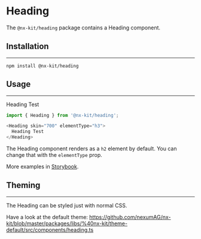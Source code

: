 
# Heading

The `@nx-kit/heading` package contains a Heading component.

## Installation
---

```text
npm install @nx-kit/heading
```

## Usage
---

<Heading skin="700" elementType="h3">Heading Test</Heading>

```javascript
import { Heading } from '@nx-kit/heading';

<Heading skin="700" elementType="h3">
  Heading Test
</Heading>
```

The Heading component renders as a `h2` element by default. You can change that with the `elementType` prop.

More examples in [Storybook](https://nexumag.github.io/nx-kit/?path=/docs/nx-kit-heading--skin-700).

## Theming
---

The Heading can be styled just with normal CSS.

Have a look at the default theme: https://github.com/nexumAG/nx-kit/blob/master/packages/libs/%40nx-kit/theme-default/src/components/heading.ts
